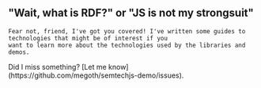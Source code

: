 
<Content id="rdf">
    <h2 className="subtitle is-5">&quot;Wait, what is RDF?&quot; or &quot;JS is not my strongsuit&quot;</h2>

    Fear not, friend, I've got you covered! I've written some guides to technologies that might be of interest if you
    want to learn more about the technologies used by the libraries and demos.
</Content>

<GuideList/>

<Content>
    Did I miss something? [Let me know](https://github.com/megoth/semtechjs-demo/issues).
</Content>